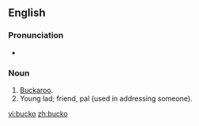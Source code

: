 ==English==

===Pronunciation===
* {{a|GenAm}} {{IPA|/ˈbʌkoʊ/|lang=en}}

===Noun===
{{en-noun|s|buckoes}}

# [[buckaroo|Buckaroo]].
# Young lad; friend, pal (used in addressing someone).

[[vi:bucko]]
[[zh:bucko]]